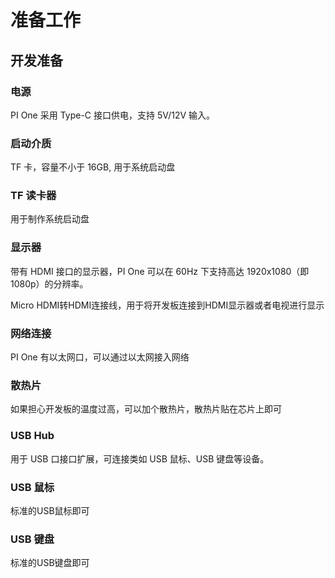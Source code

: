 # 准备工作

## 开发准备

### 电源

PI One 采用 Type-C 接口供电，支持 5V/12V 输入。

### 启动介质

TF 卡，容量不小于 16GB, 用于系统启动盘

### TF 读卡器

用于制作系统启动盘

### 显示器

带有 HDMI 接口的显示器，PI One 可以在 60Hz 下支持高达 1920x1080（即 1080p）的分辨率。

Micro HDMI转HDMI连接线，用于将开发板连接到HDMI显示器或者电视进行显示

### 网络连接

PI One 有以太网口，可以通过以太网接入网络
### 散热片

如果担心开发板的温度过高，可以加个散热片，散热片贴在芯片上即可

### USB Hub

用于 USB 口接口扩展，可连接类如 USB 鼠标、USB 键盘等设备。

### USB 鼠标

标准的USB鼠标即可

### USB 键盘

标准的USB键盘即可
